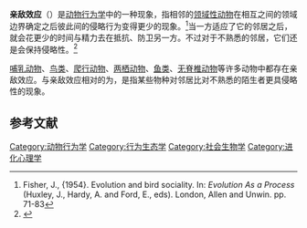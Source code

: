 '''亲敌效应'''（{{lang-en|dear enemy effect}}）是[[动物行为学|动物行为学]]中的一种现象，指相邻的[[领域_(动物)|领域性动物]]在相互之间的领域边界确定之后彼此间的侵略行为变得更少的现象。<ref>Fisher, J., {1954}. Evolution and bird sociality. In: ''Evolution As a Process'' (Huxley, J., Hardy, A. and Ford, E., eds). London, Allen and Unwin. pp. 71-83</ref>当一方适应了它的邻居之后，就会花更少的时间与精力去在抵抗、防卫另一方。不过对于不熟悉的邻居，它们还是会保持侵略性。<ref name="Alcock" >{{cite book | last = Alcock | first = John | title = Animal Behavior, 9th Ed. | url = https://archive.org/details/animalbehaviorev0000alco_d8g9 | publisher = Sinauer Associates | pages = [https://archive.org/details/animalbehaviorev0000alco_d8g9/page/281 281]–282 | year = 2009 | isbn = 978-0-87893-225-2}}</ref>

[[哺乳动物|哺乳动物]]、[[鸟类|鸟类]]、[[爬行动物|爬行动物]]、[[两栖动物|两栖动物]]、[[鱼类|鱼类]]、[[无脊椎动物|无脊椎动物]]等许多动物中都存在亲敌效应。与亲敌效应相对的为{{link-en|恶邻效应|Nasty neighbour effect}}，是指某些物种对邻居比对不熟悉的陌生者更具侵略性的现象。

== 参考文献 ==
{{reflist}}

{{动物小作品}}

[[Category:动物行为学|Category:动物行为学]]
[[Category:行为生态学|Category:行为生态学]]
[[Category:社会生物学|Category:社会生物学]]
[[Category:进化心理学|Category:进化心理学]]